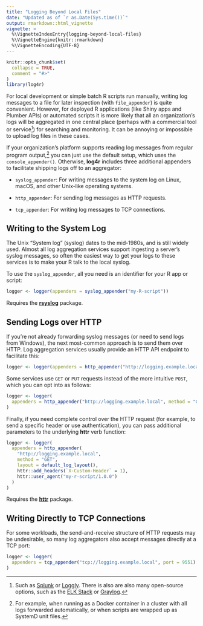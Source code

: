 ```yaml
---
title: "Logging Beyond Local Files"
date: "Updated as of `r as.Date(Sys.time())`"
output: rmarkdown::html_vignette
vignette: >
  %\VignetteIndexEntry{logging-beyond-local-files}
  %\VignetteEngine{knitr::rmarkdown}
  %\VignetteEncoding{UTF-8}
---
```


```r
knitr::opts_chunk$set(
  collapse = TRUE,
  comment = "#>"
)
library(log4r)
```

For local development or simple batch R scripts run manually, writing log
messages to a file for later inspection (with `file_appender`) is quite
convenient. However, for deployed R applications (like Shiny apps and Plumber
APIs) or automated scripts it is more likely that all an organization's logs
will be aggregated in one central place (perhaps with a commercial tool or
service[^1]) for searching and monitoring. It can be annoying or impossible to
upload log files in these cases.

If your organization's platform supports reading log messages from regular
program output,[^2] you can just use the default setup, which uses the
`console_appender()`. Otherwise, **log4r** includes three additional appenders
to facilitate shipping logs off to an aggregator:

* `syslog_appender`: For writing messages to the system log on Linux, macOS, and
  other Unix-like operating systems.

* `http_appender`: For sending log messages as HTTP requests.

* `tcp_appender`: For writing log messages to TCP connections.

## Writing to the System Log

The Unix "System log" (syslog) dates to the mid-1980s, and is still widely used.
Almost all log aggregation services support ingesting a server's syslog
messages, so often the easiest way to get your logs to these services is to make
your R talk to the local syslog.

To use the `syslog_appender`, all you need is an identifier for your R app or
script:

```r
logger <- logger(appenders = syslog_appender("my-R-script"))
```

Requires the [**rsyslog**](https://cran.r-project.org/package=rsyslog) package.

## Sending Logs over HTTP

If you're not already forwarding syslog messages (or need to send logs from
Windows), the next most-common approach is to send them over HTTP. Log
aggregation services usually provide an HTTP API endpoint to facilitate this:

```r
logger <- logger(appenders = http_appender("http://logging.example.local"))
```

Some services use `GET` or `PUT` requests instead of the more intuitive `POST`,
which you can opt into as follows:

```r
logger <- logger(
  appenders = http_appender("http://logging.example.local", method = "GET")
)
```

Finally, if you need complete control over the HTTP request (for example, to
send a specific header or use authentication), you can pass additional
parameters to the underlying **httr** verb function:

```r
logger <- logger(
  appenders = http_appender(
    "http://logging.example.local",
    method = "GET",
    layout = default_log_layout(),
    httr::add_headers(`X-Custom-Header` = 1),
    httr::user_agent("my-r-script/1.0.0")
  )
)
```


Requires the [**httr**](https://cran.r-project.org/package=httr) package.

## Writing Directly to TCP Connections

For some workloads, the send-and-receive structure of HTTP requests may be
undesirable, so many log aggregators also accept messages directly at a TCP
port:

```r
logger <- logger(
  appenders = tcp_appender("tcp://logging.example.local", port = 9551)
)
```

[^1]: Such as [Splunk](https://www.splunk.com/) or
[Loggly](https://www.loggly.com/solution/log-management/). There is also are
also many open-source options, such as the [ELK
Stack](https://www.elastic.co/what-is/elk-stack) or
[Graylog](https://www.graylog.org/).

[^2]: For example, when running as a Docker container in a cluster with all logs
forwarded automatically, or when scripts are wrapped up as SystemD unit files.
